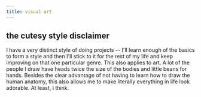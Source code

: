 ```yaml
---
title: visual art
---
```


## the cutesy style disclaimer

I have a very distinct style of doing projects -- I'll learn enough of the basics to form a style and then I'll stick to it for the rest of my life and keep improving on that one particular genre. This also applies to art. A lot of the people I draw have heads twice the size of the bodies and little beans for hands. Besides the clear advantage of not having to learn how to draw the human anatomy, this also allows me to make literally everything in life look adorable. At least, I think. 

## 